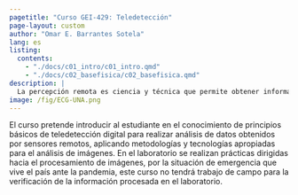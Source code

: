 ```yaml
---
pagetitle: "Curso GEI-429: Teledetección"
page-layout: custom
author: "Omar E. Barrantes Sotela"
lang: es
listing:
  contents:
    - "./docs/c01_intro/c01_intro.qmd"
    - "./docs/c02_basefisica/c02_basefisica.qmd"
description: |
  La percepción remota es ciencia y técnica que permite obtener información acerca de los objetos sobre la superficie terrestre o acuática, sin tener contacto directo con ellos. Se basa en mediciones de la energía electromagnética reflejada o emitida por los objetos de interés, sobre la superficie de la tierra.
image: /fig/ECG-UNA.png
---
```


::: {.content-block}

El curso pretende introducir al estudiante en el conocimiento de principios básicos de teledetección digital para realizar análisis de datos obtenidos por sensores remotos, aplicando metodologías y tecnologías apropiadas para el análisis de imágenes. En el laboratorio se realizan prácticas dirigidas hacia el procesamiento de imágenes, por la situación de emergencia que vive el país ante la pandemia, este curso no tendrá trabajo de campo para la verificación de la información procesada en el laboratorio.

:::
